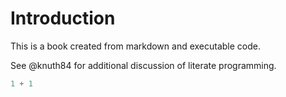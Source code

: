 # Introduction

This is a book created from markdown and executable code.

See @knuth84 for additional discussion of literate programming.

```python
1 + 1
```
